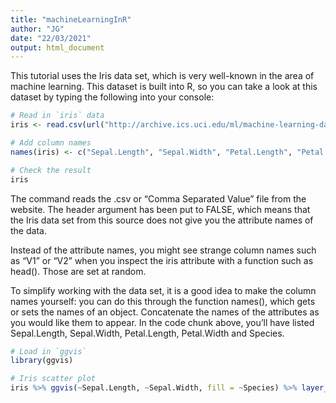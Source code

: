 ```yaml
---
title: "machineLearningInR"
author: "JG"
date: "22/03/2021"
output: html_document
---
```


This tutorial uses the Iris data set, which is very well-known in the area of machine learning. This dataset is built into R, so you can take a look at this dataset by typing the following into your console:

```r
# Read in `iris` data
iris <- read.csv(url("http://archive.ics.uci.edu/ml/machine-learning-databases/iris/iris.data"), header = FALSE) 

# Add column names
names(iris) <- c("Sepal.Length", "Sepal.Width", "Petal.Length", "Petal.Width", "Species")

# Check the result
iris
```

The command reads the .csv or “Comma Separated Value” file from the website. The header argument has been put to FALSE, which means that the Iris data set from this source does not give you the attribute names of the data.

Instead of the attribute names, you might see strange column names such as “V1” or “V2” when you inspect the iris attribute with a function such as head(). Those are set at random.

To simplify working with the data set, it is a good idea to make the column names yourself: you can do this through the function names(), which gets or sets the names of an object. Concatenate the names of the attributes as you would like them to appear. In the code chunk above, you’ll have listed Sepal.Length, Sepal.Width, Petal.Length, Petal.Width and Species.

```r
# Load in `ggvis`
library(ggvis)

# Iris scatter plot
iris %>% ggvis(~Sepal.Length, ~Sepal.Width, fill = ~Species) %>% layer_points()
```